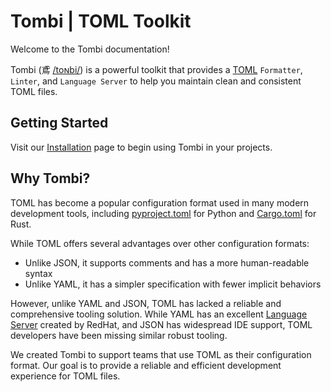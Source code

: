 # Tombi | TOML Toolkit

Welcome to the Tombi documentation!

Tombi (鳶 [/toɴbi/](https://ipa-reader.com/?text=toɴbi)) is a powerful toolkit that provides a [TOML](https://toml.io/) `Formatter`, `Linter`,
and `Language Server` to help you maintain clean and consistent TOML files.

## Getting Started

Visit our [Installation](/docs/installation) page to begin using Tombi in your projects.

## Why Tombi?

TOML has become a popular configuration format used in many modern development tools, including [pyproject.toml](https://peps.python.org/pep-0621/) for Python and [Cargo.toml](https://doc.rust-lang.org/cargo/reference/manifest.html) for Rust.

While TOML offers several advantages over other configuration formats:
- Unlike JSON, it supports comments and has a more human-readable syntax
- Unlike YAML, it has a simpler specification with fewer implicit behaviors

However, unlike YAML and JSON, TOML has lacked a reliable and comprehensive tooling solution. While YAML has an excellent [Language Server](https://github.com/redhat-developer/yaml-language-server) created by RedHat, and JSON has widespread IDE support, TOML developers have been missing similar robust tooling.

We created Tombi to support teams that use TOML as their configuration format. Our goal is to provide a reliable and efficient development experience for TOML files.
